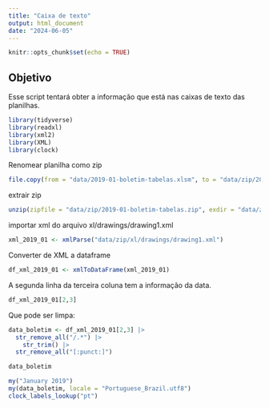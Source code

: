 ```yaml
---
title: "Caixa de texto"
output: html_document
date: "2024-06-05"
---
```


```r
knitr::opts_chunk$set(echo = TRUE)
```

## Objetivo

Esse script tentará obter a informação que está nas caixas de texto das planilhas. 

```r
library(tidyverse)
library(readxl)
library(xml2)
library(XML)
library(clock)
```

Renomear planilha como zip
```r
file.copy(from = "data/2019-01-boletim-tabelas.xlsm", to = "data/zip/2019-01-boletim-tabelas.zip")
```
extrair zip
```r
unzip(zipfile = "data/zip/2019-01-boletim-tabelas.zip", exdir = "data/zip")
```

importar xml do arquivo xl/drawings/drawing1.xml
```r
xml_2019_01 <- xmlParse("data/zip/xl/drawings/drawing1.xml")
```

Converter de XML a dataframe
```r
df_xml_2019_01 <- xmlToDataFrame(xml_2019_01)

```

A segunda linha da terceira coluna tem a informação da data.

```r
df_xml_2019_01[2,3]

```

Que pode ser limpa:

```r
data_boletim <- df_xml_2019_01[2,3] |> 
  str_remove_all("/.*") |> 
    str_trim() |> 
  str_remove_all("[:punct:]")

data_boletim

```

```r
my("January 2019")
my(data_boletim, locale = "Portuguese_Brazil.utf8")
clock_labels_lookup("pt")
```

